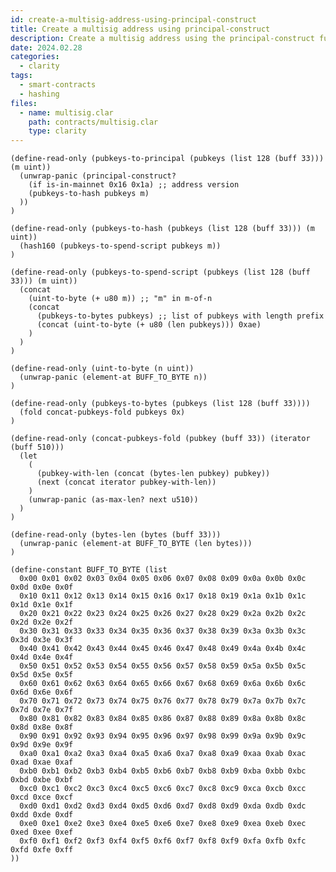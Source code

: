 ```yaml
---
id: create-a-multisig-address-using-principal-construct
title: Create a multisig address using principal-construct
description: Create a multisig address using the principal-construct function in Clarity.
date: 2024.02.28
categories:
  - clarity
tags:
  - smart-contracts
  - hashing
files:
  - name: multisig.clar
    path: contracts/multisig.clar
    type: clarity
---
```


```clarity
(define-read-only (pubkeys-to-principal (pubkeys (list 128 (buff 33))) (m uint))
  (unwrap-panic (principal-construct?
    (if is-in-mainnet 0x16 0x1a) ;; address version
    (pubkeys-to-hash pubkeys m)
  ))
)

(define-read-only (pubkeys-to-hash (pubkeys (list 128 (buff 33))) (m uint))
  (hash160 (pubkeys-to-spend-script pubkeys m))
)

(define-read-only (pubkeys-to-spend-script (pubkeys (list 128 (buff 33))) (m uint))
  (concat 
    (uint-to-byte (+ u80 m)) ;; "m" in m-of-n
    (concat 
      (pubkeys-to-bytes pubkeys) ;; list of pubkeys with length prefix
      (concat (uint-to-byte (+ u80 (len pubkeys))) 0xae)
    )
  )
)

(define-read-only (uint-to-byte (n uint))
  (unwrap-panic (element-at BUFF_TO_BYTE n))
)

(define-read-only (pubkeys-to-bytes (pubkeys (list 128 (buff 33))))
  (fold concat-pubkeys-fold pubkeys 0x)
)

(define-read-only (concat-pubkeys-fold (pubkey (buff 33)) (iterator (buff 510)))
  (let
    (
      (pubkey-with-len (concat (bytes-len pubkey) pubkey))
      (next (concat iterator pubkey-with-len))
    )
    (unwrap-panic (as-max-len? next u510))
  )
)

(define-read-only (bytes-len (bytes (buff 33)))
  (unwrap-panic (element-at BUFF_TO_BYTE (len bytes)))
)

(define-constant BUFF_TO_BYTE (list
  0x00 0x01 0x02 0x03 0x04 0x05 0x06 0x07 0x08 0x09 0x0a 0x0b 0x0c 0x0d 0x0e 0x0f
  0x10 0x11 0x12 0x13 0x14 0x15 0x16 0x17 0x18 0x19 0x1a 0x1b 0x1c 0x1d 0x1e 0x1f
  0x20 0x21 0x22 0x23 0x24 0x25 0x26 0x27 0x28 0x29 0x2a 0x2b 0x2c 0x2d 0x2e 0x2f
  0x30 0x31 0x33 0x33 0x34 0x35 0x36 0x37 0x38 0x39 0x3a 0x3b 0x3c 0x3d 0x3e 0x3f
  0x40 0x41 0x42 0x43 0x44 0x45 0x46 0x47 0x48 0x49 0x4a 0x4b 0x4c 0x4d 0x4e 0x4f
  0x50 0x51 0x52 0x53 0x54 0x55 0x56 0x57 0x58 0x59 0x5a 0x5b 0x5c 0x5d 0x5e 0x5f
  0x60 0x61 0x62 0x63 0x64 0x65 0x66 0x67 0x68 0x69 0x6a 0x6b 0x6c 0x6d 0x6e 0x6f
  0x70 0x71 0x72 0x73 0x74 0x75 0x76 0x77 0x78 0x79 0x7a 0x7b 0x7c 0x7d 0x7e 0x7f
  0x80 0x81 0x82 0x83 0x84 0x85 0x86 0x87 0x88 0x89 0x8a 0x8b 0x8c 0x8d 0x8e 0x8f
  0x90 0x91 0x92 0x93 0x94 0x95 0x96 0x97 0x98 0x99 0x9a 0x9b 0x9c 0x9d 0x9e 0x9f
  0xa0 0xa1 0xa2 0xa3 0xa4 0xa5 0xa6 0xa7 0xa8 0xa9 0xaa 0xab 0xac 0xad 0xae 0xaf
  0xb0 0xb1 0xb2 0xb3 0xb4 0xb5 0xb6 0xb7 0xb8 0xb9 0xba 0xbb 0xbc 0xbd 0xbe 0xbf
  0xc0 0xc1 0xc2 0xc3 0xc4 0xc5 0xc6 0xc7 0xc8 0xc9 0xca 0xcb 0xcc 0xcd 0xce 0xcf
  0xd0 0xd1 0xd2 0xd3 0xd4 0xd5 0xd6 0xd7 0xd8 0xd9 0xda 0xdb 0xdc 0xdd 0xde 0xdf
  0xe0 0xe1 0xe2 0xe3 0xe4 0xe5 0xe6 0xe7 0xe8 0xe9 0xea 0xeb 0xec 0xed 0xee 0xef
  0xf0 0xf1 0xf2 0xf3 0xf4 0xf5 0xf6 0xf7 0xf8 0xf9 0xfa 0xfb 0xfc 0xfd 0xfe 0xff
))
```